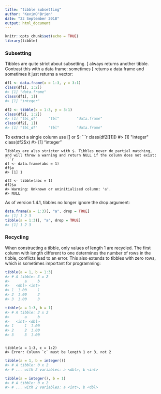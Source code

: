 ```yaml
---
title: "tibble subsetting"
author: "KevinO'Brien"
date: "22 September 2018"
output: html_document
---
```


```r
knitr::opts_chunk$set(echo = TRUE)
library(tibble)
```
### Subsetting

Tibbles are quite strict about subsetting. [ always returns another tibble. Contrast this with a data frame: sometimes [ returns a data frame and sometimes it just returns a vector:
```r
df1 <- data.frame(x = 1:3, y = 3:1)
class(df1[, 1:2])
#> [1] "data.frame"
class(df1[, 1])
#> [1] "integer"
```

```r
df2 <- tibble(x = 1:3, y = 3:1)
class(df2[, 1:2])
#> [1] "tbl_df"     "tbl"        "data.frame"
class(df2[, 1])
#> [1] "tbl_df"     "tbl"        "data.frame"
```
To extract a single column use [[ or $:
```r
class(df2[[1]])
#> [1] "integer"
class(df2$x)
#> [1] "integer"
```
Tibbles are also stricter with $. Tibbles never do partial matching, and will throw a warning and return NULL if the column does not exist:
```r
df <- data.frame(abc = 1)
df$a
#> [1] 1

df2 <- tibble(abc = 1)
df2$a
#> Warning: Unknown or uninitialised column: 'a'.
#> NULL
```
As of version 1.4.1, tibbles no longer ignore the drop argument:
```r
data.frame(a = 1:3)[, "a", drop = TRUE]
#> [1] 1 2 3
tibble(a = 1:3)[, "a", drop = TRUE]
#> [1] 1 2 3
```
### Recycling

When constructing a tibble, only values of length 1 are recycled. The first column with length different to one determines the number of rows in the tibble, conflicts lead to an error. This also extends to tibbles with zero rows, which is sometimes important for programming:

```r
tibble(a = 1, b = 1:3)
#> # A tibble: 3 x 2
#>       a     b
#>   <dbl> <int>
#> 1  1.00     1
#> 2  1.00     2
#> 3  1.00     3
```

```r
tibble(a = 1:3, b = 1)
#> # A tibble: 3 x 2
#>       a     b
#>   <int> <dbl>
#> 1     1  1.00
#> 2     2  1.00
#> 3     3  1.00
```
<pre><code>
tibble(a = 1:3, c = 1:2)
#> Error: Column `c` must be length 1 or 3, not 2
</code></pre>


```r
tibble(a = 1, b = integer())
#> # A tibble: 0 x 2
#> # ... with 2 variables: a <dbl>, b <int>
```

```r
tibble(a = integer(), b = 1)
#> # A tibble: 0 x 2
#> # ... with 2 variables: a <int>, b <dbl>
```
